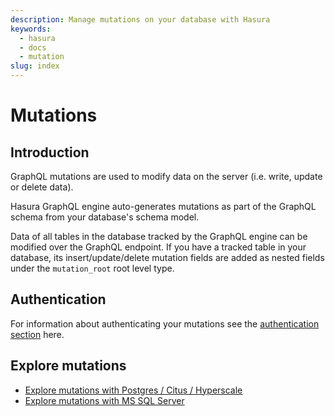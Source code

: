 ```yaml
---
description: Manage mutations on your database with Hasura
keywords:
  - hasura
  - docs
  - mutation
slug: index
---
```


# Mutations

## Introduction

GraphQL mutations are used to modify data on the server (i.e. write, update or delete data).

Hasura GraphQL engine auto-generates mutations as part of the GraphQL schema from your database's schema model.

Data of all tables in the database tracked by the GraphQL engine can be modified over the GraphQL endpoint. If you have
a tracked table in your database, its insert/update/delete mutation fields are added as nested fields under the
`mutation_root` root level type.

## Authentication

For information about authenticating your mutations see the [authentication section](/auth/authentication/index.mdx)
here.

## Explore mutations

- [Explore mutations with Postgres / Citus / Hyperscale](/mutations/postgres/index.mdx)
- [Explore mutations with MS SQL Server](/mutations/ms-sql-server/index.mdx)
